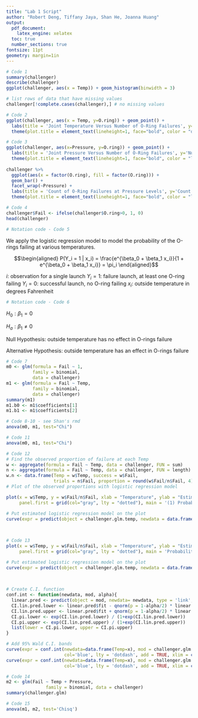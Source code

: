```yaml
---
title: "Lab 1 Script"
author: "Robert Deng, Tiffany Jaya, Shan He, Joanna Huang"
output: 
  pdf_document:
    latex_engine: xelatex
  toc: true
  number_sections: true
fontsize: 11pt
geometry: margin=1in
---
```


```r
# Code 1
summary(challenger)
describe(challenger)
ggplot(challenger, aes(x = Temp)) + geom_histogram(binwidth = 3)

# list rows of data that have missing values 
challenger[!complete.cases(challenger),] # no missing values

```

```r
# Code 2
ggplot(challenger, aes(x = Temp, y=O.ring)) + geom_point() + 
  labs(title = 'Joint Temperature Versus Number of O-Ring Failures', y='Number of O-ring failures', x='Temp(F)') + 
  theme(plot.title = element_text(lineheight=1, face="bold", color = "darkred"))
```

```r
# Code 3
ggplot(challenger, aes(x=Pressure, y=O.ring)) + geom_point() + 
  labs(title = 'Joint Pressure Versus Number of O-Ring Failures', y='Number of O-ring failures', x='Pressure (psi') + 
  theme(plot.title = element_text(lineheight=1, face="bold", color = "lightseagreen")) 
  
challenger %>%
  ggplot(aes(x = factor(O.ring), fill = factor(O.ring))) +
  geom_bar() +
  facet_wrap(~Pressure) + 
  labs(title = 'Count of O-Ring Failures at Pressure Levels', y='Count', x='Number of O-ring failures') + 
  theme(plot.title = element_text(lineheight=1, face="bold", color = "lightseagreen")) 
```

```r
# Code 4
challenger$Fail <- ifelse(challenger$O.ring>0, 1, 0)
head(challenger)

```
```r
# Notation code - Code 5
```
We apply the logistic regression model to model the probability of the O-rings failing at various temperatures.

$$\begin{aligned} P(Y_i = 1 | x_i) = \frac{e^{\beta_0 + \beta_1 x_i}}{1 + e^{\beta_0 + \beta_1 x_i}} = \pi_i \end{aligned}$$

$i$: observation for a single launch
$Y_i = 1$: failure launch, at least one O-ring failing
$Y_i = 0$: successful launch, no O-ring failing
$x_i$: outside temperature in degrees Fahrenheit

```r
# Notation code - Code 6
```
$H_0: \beta_1 = 0$

$H_a: \beta_1 \ne 0$

Null Hypothesis: outside temperature has no effect in O-rings failure

Alternative Hypothesis: outside temperature has an effect in O-rings failure

```r
# Code 7
m0 <- glm(formula = Fail ~ 1, 
          family = binomial,
          data = challenger)
m1 <- glm(formula = Fail ~ Temp, 
          family = binomial,
          data = challenger)
summary(m1)
m1.b0 <- m1$coefficients[1]
m1.b1 <- m1$coefficients[2]
```

```r
# Code 8-10 - see Shan's rmd
anova(m0, m1, test="Chi")
```

```r
# Code 11
anova(m0, m1, test="Chi")
```

```r
# Code 12
# Find the observed proportion of failure at each Temp
w <- aggregate(formula = Fail ~ Temp, data = challenger, FUN = sum)
n <- aggregate(formula = Fail ~ Temp, data = challenger, FUN = length)
w.n <- data.frame(Temp = w$Temp, success = w$Fail,
                  trials = n$Fail, proportion = round(w$Fail/n$Fail, 4))
# Plot of the observed proportions with logistic regression model

plot(x = w$Temp, y = w$Fail/n$Fail, xlab = "Temperature", ylab = "Estimated Probability of Failure",
     panel.first = grid(col="gray", lty = "dotted"), main = '(1) Probability of an O-ring failure vs. Temp')

# Put estimated logistic regression model on the plot
curve(expr = predict(object = challenger.glm.temp, newdata = data.frame(Temp = x), type = "response"),
                                                                        add = TRUE,
                                                                        xlim = c(31,81))
```

```r
# Code 13
plot(x = w$Temp, y = w$Fail/n$Fail, xlab = "Temperature", ylab = "Estimated Probability of Failure",
     panel.first = grid(col="gray", lty = "dotted"), main = 'Probability of an O-ring failure vs. Temp with C.I. Bands')

# Put estimated logistic regression model on the plot
curve(expr = predict(object = challenger.glm.temp, newdata = data.frame(Temp = x), type = "response"),
                                                                        add = TRUE,
                                                                        xlim = c(31,81))

# Create C.I. function
conf.int <- function(newdata, mod, alpha){
  linear.pred <- predict(object = mod, newdata= newdata, type = 'link', se = TRUE)
  CI.lin.pred.lower <- linear.pred$fit - qnorm(p = 1-alpha/2) * linear.pred$se
  CI.lin.pred.upper <- linear.pred$fit + qnorm(p = 1-alpha/2) * linear.pred$se
  CI.pi.lower <- exp(CI.lin.pred.lower) / (1+exp(CI.lin.pred.lower))
  CI.pi.upper <- exp(CI.lin.pred.upper) / (1+exp(CI.lin.pred.upper))
  list(lower = CI.pi.lower, upper = CI.pi.upper)
}

# Add 95% Wald C.I. bands
curve(expr = conf.int(newdata=data.frame(Temp=x), mod = challenger.glm.temp, alpha = 0.05)$lower,
                      col='blue', lty = 'dotdash', add = TRUE, xlim = c(31,81))
curve(expr = conf.int(newdata=data.frame(Temp=x), mod = challenger.glm.temp, alpha = 0.05)$upper,
                      col='blue', lty = 'dotdash', add = TRUE, xlim = c(31,81))
```
               
```r
# Code 14
m2 <- glm(Fail ~ Temp + Pressure, 
               family = binomial, data = challenger)
summary(challenger.glm)
```

```r
# Code 15
anova(m1, m2, test='Chisq')
```
